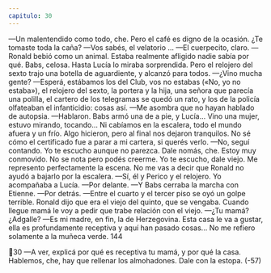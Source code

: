 ```yaml
---
capitulo: 30
---
```


—Un malentendido como todo, che. Pero el café es digno de la ocasión. ¿Te
tomaste toda la caña?
—Vos sabés, el velatorio ...
—El cuerpecito, claro.
—Ronald bebió como un animal. Estaba realmente afligido nadie sabía por
qué. Babs, celosa. Hasta Lucía lo miraba sorprendida. Pero el relojero del sexto
trajo una botella de aguardiente, y alcanzó para todos.
—¿Vino mucha gente?
—Esperá, estábamos los del Club, vos no estabas («No, yo no estaba»), el
relojero del sexto, la portera y la hija, una señora que parecía una polilla, el
cartero de los telegramas se quedó un rato, y los de la policía olfateaban el
infanticidio: cosas así.
—Me asombra que no hayan hablado de autopsia.
—Hablaron. Babs armó una de a pie, y Lucía... Vino una mujer, estuvo
mirando, tocando... Ni cabíamos en la escalera, todo el mundo afuera y un frío.
Algo hicieron, pero al final nos dejaron tranquilos. No sé cómo el certificado fue
a parar a mi cartera, si querés verlo.
—No, seguí contando. Yo te escucho aunque no parezca. Dale nomás, che.
Estoy muy conmovido. No se nota pero podés creerme. Yo te escucho, dale viejo.
Me represento perfectamente la escena. No me vas a decir que Ronald no ayudó
a bajarlo por la escalera.
—Sí, él y Perico y el relojero. Yo acompañaba a Lucía.
—Por delante.
—Y Babs cerraba la marcha con Etienne.
—Por detrás.
—Entre el cuarto y el tercer piso se oyó un golpe terrible. Ronald dijo que era
el viejo del quinto, que se vengaba. Cuando llegue mamá le voy a pedir que trabe
relación con el viejo.
—¿Tu mamá? ¿Adgalle?
—Es mi madre, en fin, la de Herzegovina. Esta casa le va a gustar, ella es
profundamente receptiva y aquí han pasado cosas... No me refiero solamente a la
muñeca verde.
144

30
—A ver, explicá por qué es receptiva tu mamá, y por qué la casa. Hablemos,
che, hay que rellenar los almohadones. Dale con la estopa.
(-57)

